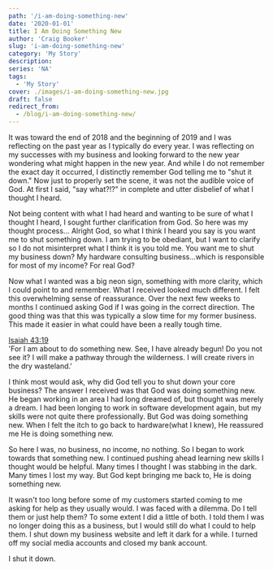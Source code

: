 ```yaml
---
path: '/i-am-doing-something-new'
date: '2020-01-01'
title: I Am Doing Something New
author: 'Craig Booker'
slug: 'i-am-doing-something-new'
category: 'My Story'
description:
series: 'NA'
tags:
  - 'My Story'
cover: ./images/i-am-doing-something-new.jpg
draft: false
redirect_from:
  - /blog/i-am-doing-something-new/
---
```


It was toward the end of 2018 and the beginning of 2019 and I was reflecting on the past year as I typically do every year. I was reflecting on my successes with my business and looking forward to the new year wondering what might happen in the new year. And while I do not remember the exact day it occurred, I distinctly remember God telling me to "shut it down." Now just to properly set the scene, it was not the audible voice of God. At first I said, "say what?!?" in complete and utter disbelief of what I thought I heard.

Not being content with what I had heard and wanting to be sure of what I thought I heard, I sought further clarification from God. So here was my thought process... Alright God, so what I think I heard you say is you want me to shut something down. I am trying to be obediant, but I want to clarify so I do not misinterpret what I think it is you told me. You want me to shut my business down? My hardware consulting business...which is responsible for most of my income? For real God?

Now what I wanted was a big neon sign, something with more clarity, which I could point to and remember. What I received looked much different. I felt this overwhelming sense of reassurance. Over the next few weeks to months I continued asking God if I was going in the correct direction. The good thing was that this was typically a slow time for my former business. This made it easier in what could have been a really tough time.

[Isaiah 43:19](https://my.bible.com/bible/116/ISA.43.19)<br/>
'For I am about to do something new. See, I have already begun! Do you not see it? I will make a pathway through the wilderness. I will create rivers in the dry wasteland.'

I think most would ask, why did God tell you to shut down your core business? The answer I received was that God was doing something new. He began working in an area I had long dreamed of, but thought was merely a dream. I had been longing to work in software development again, but my skills were not quite there professionally. But God was doing something new. When I felt the itch to go back to hardware(what I knew), He reassured me He is doing something new.

So here I was, no business, no income, no nothing. So I began to work towards that something new. I continued pushing ahead learning new skills I thought would be helpful. Many times I thought I was stabbing in the dark. Many times I lost my way. But God kept bringing me back to, He is doing something new.

It wasn't too long before some of my customers started coming to me asking for help as they usually would. I was faced with a dilemma. Do I tell them or just help them? To some extent I did a little of both. I told them I was no longer doing this as a business, but I would still do what I could to help them. I shut down my business website and left it dark for a while. I turned off my social media accounts and closed my bank account.

I shut it down.
